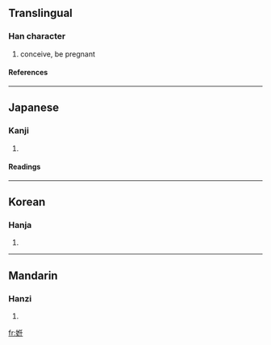 ==Translingual==
===Han character===
{{Han char|rn=38|rad=女|as=06|sn=9|four=|canj=女人竹土 (VOHG)}}
# conceive, be pregnant
====References====
{{Han ref|kx=0259.170|dkj=06200|dj=0525.160|hdz=21045.080|uh=59D9|ud=23001}}
----
==Japanese==
===Kanji===
{{ja-kanji|grade=|rs=女06}}
# {{defn|Japanese}} 
====Readings====
{{ja-readings|on=[[にん]] (nin), [[じん]] (jin)|kun=[[はらむ]] (haramu)}}
----
==Korean==
===Hanja===
{{ko-hanja|hangeul=임|rv=im|mr=im}}
# {{defn|Korean}}
----
==Mandarin==
===Hanzi===
{{cmn-hanzi|pin=[[rèn]] ([[ren4]])|wg=jen<sup>4</sup>}}
# {{defn|Mandarin}}

[[fr:姙]]